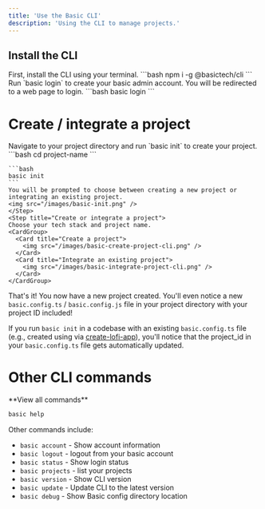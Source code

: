 ```yaml
---
title: 'Use the Basic CLI'
description: 'Using the CLI to manage projects.'
---
```


## Install the CLI

<Steps>
  <Step title="Install the CLI">
    First, install the CLI using your terminal.
    ```bash
    npm i -g @basictech/cli
    ```
  </Step>
  <Step title="Login to Basic using the CLI">
    Run `basic login` to create your basic admin account. You will be redirected to a web page to login.
    ```bash
    basic login
    ```
  </Step>
</Steps>

# Create / integrate a project
<Steps>
  <Step title="Initialize the Basic CLI">
    Navigate to your project directory and run `basic init` to create your project.
    ```bash
    cd project-name
    ```

    ```bash
    basic init
    ```
    You will be prompted to choose between creating a new project or integrating an existing project.
    <img src="/images/basic-init.png" />
    </Step>
    <Step title="Create or integrate a project">
    Choose your tech stack and project name.
    <CardGroup>
      <Card title="Create a project">
        <img src="/images/basic-create-project-cli.png" />
      </Card>
      <Card title="Integrate an existing project">
        <img src="/images/basic-integrate-project-cli.png" />
      </Card>
    </CardGroup>
  </Step>
</Steps>

That's it! You now have a new project created. You'll even notice a new `basic.config.ts` / `basic.config.js` file in your project directory with your project ID included!

If you run `basic init` in a codebase with an existing `basic.config.ts` file (e.g., created using via [create-lofi-app](/get-started/implement-basic/create-lofi-app)), you'll notice that the project_id in your `basic.config.ts` file gets automatically updated.
# Other CLI commands

<Card>
**View all commands**

```bash
basic help
```
</Card>

Other commands include:
- `basic account` - Show account information
- `basic logout` - logout from your basic account
- `basic status` - Show login status
- `basic projects` - list your projects
- `basic version` - Show CLI version
- `basic update` - Update CLI to the latest version
- `basic debug` - Show Basic config directory location

